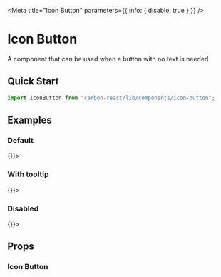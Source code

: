 
<Meta title="Icon Button" parameters={{ info: { disable: true } }} />

# Icon Button

A component that can be used when a button with no text is needed

## Quick Start

```javascript
import IconButton from "carbon-react/lib/components/icon-button";
```

## Examples

### Default

<Canvas>
  <Story name="default">
    <IconButton aria-label="icon-button" onAction={() => {}}>
      <Icon type="home" />
    </IconButton>
  </Story>
</Canvas>

### With tooltip

<Canvas>
  <Story name="with tooltip">
    <IconButton aria-label="icon-button" onAction={() => {}}>
      <Icon type="home" tooltipMessage="Hey I'm a tooltip!" />
    </IconButton>
  </Story>
</Canvas>

### Disabled

<Canvas>
  <Story name="disabled">
    <IconButton disabled aria-label="icon-button" onAction={() => {}}>
      <Icon type="home" />
    </IconButton>
  </Story>
</Canvas>

## Props

### Icon Button

<StyledSystemProps of={IconButton} noHeader spacing />
